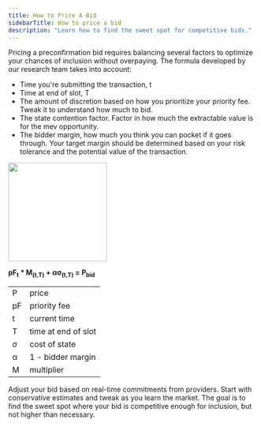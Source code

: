 ```yaml
---
title: How to Price A Bid
sidebarTitle: How to price a bid
description: "Learn how to find the sweet spot for competitive bids."
---
```


Pricing a preconfirmation bid requires balancing several factors to optimize your chances of inclusion without overpaying. The formula developed by our research team takes into account:
- Time you're submitting the transaction, t
- Time at end of slot, T 
- The amount of discretion based on how you prioritize your priority fee. Tweak it to understand how much to bid. 
- The state contention factor. Factor in how much the extractable value is for the mev opportunity.
- The bidder margin, how much you think you can pocket if it goes through. Your target margin should be determined based on your risk tolerance and the potential value of the transaction. 

<img height="200" src="/v0.8.0/images/bid-pricing-equation.png" />

**pF<sub>t</sub> * M<sub>(t,T)</sub> + ασ<sub>(t,T)</sub> = P<sub>bid</sub>**

|  |  |
| --- | ---- |
| P | price |
| pF | priority fee |
| t | current time |
|T | time at end of slot |
| σ | cost of state |
| α | 1 - bidder margin |
| M | multiplier |

Adjust your bid based on real-time commitments from providers. Start with conservative estimates and tweak as you learn the market.
The goal is to find the sweet spot where your bid is competitive enough for inclusion, but not higher than necessary.




